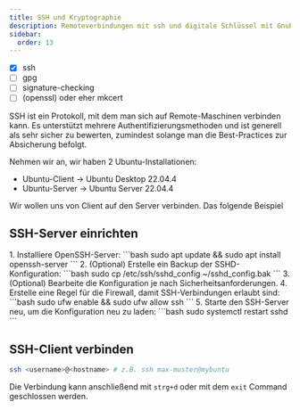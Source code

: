 ```yaml
---
title: SSH und Kryptographie
description: Remoteverbindungen mit ssh und digitale Schlüssel mit GnuPG.
sidebar:
  order: 13
---
```


- [x] ssh
- [ ] gpg
- [ ] signature-checking
- [ ] (openssl) oder eher mkcert

SSH ist ein Protokoll, mit dem man sich auf Remote-Maschinen verbinden kann. Es unterstützt mehrere Authentifizierungsmethoden und ist generell als sehr sicher zu bewerten, zumindest solange man die Best-Practices zur Absicherung befolgt.

Nehmen wir an, wir haben 2 Ubuntu-Installationen:

- Ubuntu-Client -> Ubuntu Desktop 22.04.4
- Ubuntu-Server -> Ubuntu Server 22.04.4

Wir wollen uns von Client auf den Server verbinden. Das folgende Beispiel 

## SSH-Server einrichten


<Steps>
1. Installiere OpenSSH-Server:
   ```bash
   sudo apt update && sudo apt install openssh-server
   ```
2. (Optional) Erstelle ein Backup der SSHD-Konfiguration:
   ```bash
   sudo cp /etc/ssh/sshd_config ~/sshd_config.bak
   ```
3. (Optional) Bearbeite die Konfiguration je nach Sicherheitsanforderungen.
4. Erstelle eine Regel für die Firewall, damit SSH-Verbindungen erlaubt sind:
   ```bash
   sudo ufw enable && sudo ufw allow ssh
   ```
5. Starte den SSH-Server neu, um die Konfiguration neu zu laden:
   ```bash
   sudo systemctl restart sshd
   ```
</Steps>

## SSH-Client verbinden

```bash
ssh <username>@<hostname> # z.B. ssh max-muster@mybuntu
```

Die Verbindung kann anschließend mit `strg+d` oder mit dem `exit` Command geschlossen werden.
